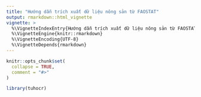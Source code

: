 ```yaml
---
title: "Hướng dẫn trích xuất dữ liệu nông sản từ FAOSTAT"
output: rmarkdown::html_vignette
vignette: >
  %\VignetteIndexEntry{Hướng dẫn trích xuất dữ liệu nông sản từ FAOSTAT}
  %\VignetteEngine{knitr::rmarkdown}
  %\VignetteEncoding{UTF-8}
  %\VignetteDepends{rmarkdown}
---
```


```r
knitr::opts_chunk$set(
  collapse = TRUE,
  comment = "#>"
)
```

```r
library(tuhocr)


```
